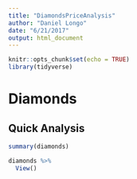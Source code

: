 ```yaml
---
title: "DiamondsPriceAnalysis"
author: "Daniel Longo"
date: "6/21/2017"
output: html_document
---
```


```r
knitr::opts_chunk$set(echo = TRUE)
library(tidyverse)
```

# Diamonds
## Quick Analysis

```r
summary(diamonds)

diamonds %>% 
  View()
```


